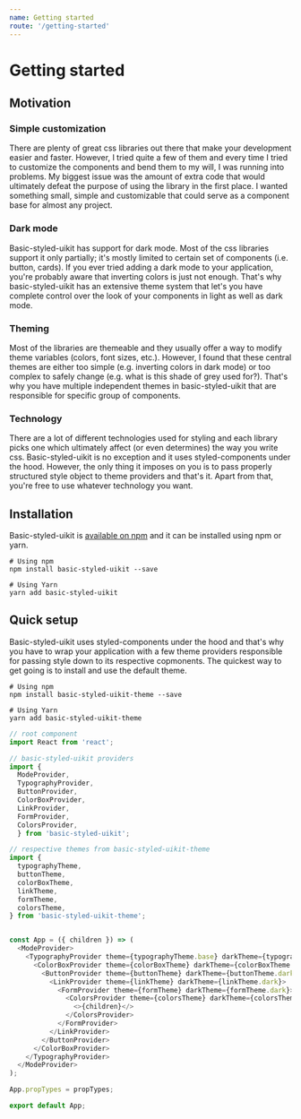 ```yaml
---
name: Getting started
route: '/getting-started'
---
```


# Getting started

## Motivation

### Simple customization

There are plenty of great css libraries out there that make your development easier and faster. However, I tried quite a few of them and every time I tried to customize the components and bend them to my will, I was running into problems. My biggest issue was the amount of extra code that would ultimately defeat the purpose of using the library in the first place. I wanted something small, simple and customizable that could serve as a component base for almost any project.

### Dark mode

Basic-styled-uikit has support for dark mode. Most of the css libraries support it only partially; it's mostly limited to certain set of components (i.e. button, cards). If you ever tried adding a dark mode to your application, you're probably aware that inverting colors is just not enough. That's why basic-styled-uikit has an extensive theme system that let's you have complete control over the look of your components in light as well as dark mode.

### Theming

Most of the libraries are themeable and they usually offer a way to modify theme variables (colors, font sizes, etc.). However, I found that these central themes are either too simple (e.g. inverting colors in dark mode) or too complex to safely change (e.g. what is this shade of grey used for?). That's why you have multiple independent themes in basic-styled-uikit that are responsible for specific group of components.

### Technology

There are a lot of different technologies used for styling and each library picks one which ultimately affect (or even determines) the way you write css. Basic-styled-uikit is no exception and it uses styled-components under the hood. However, the only thing it imposes on you is to pass properly structured style object to theme providers and that's it. Apart from that, you're free to use whatever technology you want.


## Installation

Basic-styled-uikit is [available on npm](https://www.npmjs.com/package/basic-styled-uikit) and it can be installed using npm or yarn.

```
# Using npm
npm install basic-styled-uikit --save

# Using Yarn
yarn add basic-styled-uikit
```

## Quick setup

Basic-styled-uikit uses styled-components under the hood and that's why you have to wrap your application with a few theme providers responsible for passing style down to its respective copmonents. The quickest way to get going is to install and use the default theme.

```
# Using npm
npm install basic-styled-uikit-theme --save

# Using Yarn
yarn add basic-styled-uikit-theme
```

```js
// root component
import React from 'react';

// basic-styled-uikit providers
import {
  ModeProvider,
  TypographyProvider,
  ButtonProvider,
  ColorBoxProvider,
  LinkProvider,
  FormProvider,
  ColorsProvider,
  } from 'basic-styled-uikit';

// respective themes from basic-styled-uikit-theme
import {
  typographyTheme,
  buttonTheme,
  colorBoxTheme,
  linkTheme,
  formTheme,
  colorsTheme,
} from 'basic-styled-uikit-theme';


const App = ({ children }) => (
  <ModeProvider>
    <TypographyProvider theme={typographyTheme.base} darkTheme={typographyTheme.dark}>
      <ColorBoxProvider theme={colorBoxTheme} darkTheme={colorBoxTheme.dark}>
        <ButtonProvider theme={buttonTheme} darkTheme={buttonTheme.dark}>
          <LinkProvider theme={linkTheme} darkTheme={linkTheme.dark}>
            <FormProvider theme={formTheme} darkTheme={formTheme.dark}>
              <ColorsProvider theme={colorsTheme} darkTheme={colorsTheme.dark}>
                <>{children}</>
              </ColorsProvider>
            </FormProvider>
          </LinkProvider>
        </ButtonProvider>
      </ColorBoxProvider>
    </TypographyProvider>
  </ModeProvider>
);

App.propTypes = propTypes;

export default App;
```